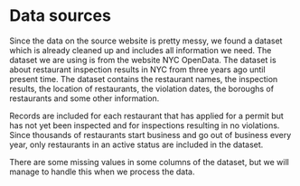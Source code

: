 # Data sources

Since the data on the source website is pretty messy, we found a dataset which is already cleaned up and includes all information we need. The dataset we are using is from the website NYC OpenData. The dataset is about restaurant inspection results in NYC from three years ago until present time. The dataset contains the restaurant names, the inspection results, the location of restaurants, the violation dates, the boroughs of restaurants and some other information. 

Records are included for each restaurant that has applied for a permit but has not yet been inspected and for inspections resulting in no violations. Since thousands of restaurants start business and go out of business every year, only restaurants in an active status are included in the dataset. 

There are some missing values in some columns of the dataset, but we will manage to handle this when we process the data.
